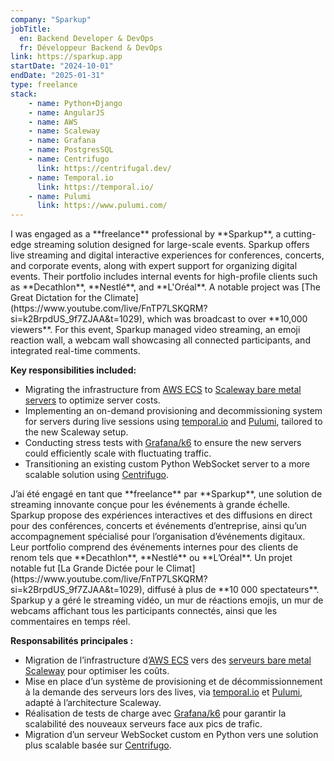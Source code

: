 ```yaml
---
company: "Sparkup"
jobTitle: 
  en: Backend Developer & DevOps
  fr: Développeur Backend & DevOps
link: https://sparkup.app
startDate: "2024-10-01"
endDate: "2025-01-31"
type: freelance
stack: 
    - name: Python+Django
    - name: AngularJS
    - name: AWS
    - name: Scaleway
    - name: Grafana
    - name: PostgresSQL
    - name: Centrifugo
      link: https://centrifugal.dev/
    - name: Temporal.io
      link: https://temporal.io/
    - name: Pulumi
      link: https://www.pulumi.com/
---
```



<LocalizedContent locale='en'>
I was engaged as a **freelance** professional by **Sparkup**, a cutting-edge streaming solution designed for large-scale events. Sparkup offers live streaming and digital interactive experiences for conferences, concerts, and corporate events, along with expert support for organizing digital events. Their portfolio includes internal events for high-profile clients such as **Decathlon**, **Nestlé**, and **L'Oréal**. A notable project was [The Great Dictation for the Climate](https://www.youtube.com/live/FnTP7LSKQRM?si=k2BrpdUS_9f7ZJAA&t=1029), which was broadcast to over **10,000 viewers**. For this event, Sparkup managed video streaming, an emoji reaction wall, a webcam wall showcasing all connected participants, and integrated real-time comments.

**Key responsibilities included:**

- Migrating the infrastructure from [AWS ECS](https://docs.aws.amazon.com/AmazonECS/latest/developerguide/Welcome.html) to [Scaleway bare metal servers](https://www.scaleway.com/en/bare-metal/) to optimize server costs.  
- Implementing an on-demand provisioning and decommissioning system for servers during live sessions using [temporal.io](https://temporal.io) and [Pulumi](https://www.pulumi.com/), tailored to the new Scaleway setup.  
- Conducting stress tests with [Grafana/k6](https://grafana.com/docs/k6/latest/) to ensure the new servers could efficiently scale with fluctuating traffic.  
- Transitioning an existing custom Python WebSocket server to a more scalable solution using [Centrifugo](https://centrifugal.dev/).
</LocalizedContent>

<LocalizedContent locale='fr'>
J’ai été engagé en tant que **freelance** par **Sparkup**, une solution de streaming innovante conçue pour les événements à grande échelle. Sparkup propose des expériences interactives et des diffusions en direct pour des conférences, concerts et événements d’entreprise, ainsi qu’un accompagnement spécialisé pour l’organisation d’événements digitaux. Leur portfolio comprend des événements internes pour des clients de renom tels que **Decathlon**, **Nestlé** ou **L’Oréal**. Un projet notable fut [La Grande Dictée pour le Climat](https://www.youtube.com/live/FnTP7LSKQRM?si=k2BrpdUS_9f7ZJAA&t=1029), diffusé à plus de **10 000 spectateurs**. Sparkup y a géré le streaming vidéo, un mur de réactions emojis, un mur de webcams affichant tous les participants connectés, ainsi que les commentaires en temps réel.

**Responsabilités principales :**

- Migration de l’infrastructure d’[AWS ECS](https://docs.aws.amazon.com/AmazonECS/latest/developerguide/Welcome.html) vers des [serveurs bare metal Scaleway](https://www.scaleway.com/en/bare-metal/) pour optimiser les coûts.  
- Mise en place d’un système de provisioning et de décommissionnement à la demande des serveurs lors des lives, via [temporal.io](https://temporal.io) et [Pulumi](https://www.pulumi.com/), adapté à l’architecture Scaleway.  
- Réalisation de tests de charge avec [Grafana/k6](https://grafana.com/docs/k6/latest/) pour garantir la scalabilité des nouveaux serveurs face aux pics de trafic.  
- Migration d’un serveur WebSocket custom en Python vers une solution plus scalable basée sur [Centrifugo](https://centrifugal.dev/).
</LocalizedContent>
